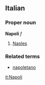 ==Italian==
===Proper noun===
'''Napoli''' ''f''

#[[Naples]]

===Related terms===
*[[napoletano]]

[[it:Napoli]]